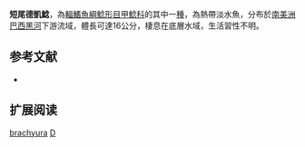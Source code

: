 {{Speciesbox
| name = 短尾德凱鯰
| image = 
| image_width = 250px
| image_caption = 
| status = NE
| status_system = IUCN3.1
| genus = Dekeyseria
| species = brachyura
| authority = [[Kner|Kner]], 1854
| synonyms = *''Ancistrus brachyurus'', Kner, 1854
*''Peckoltia brachyura'', Kner, 1854
}}

'''短尾德凱鯰'''，為[[輻鰭魚綱|輻鰭魚綱]][[鯰形目|鯰形目]][[甲鯰科|甲鯰科]]的其中一[[種|種]]，為熱帶淡水魚，分布於[[南美洲|南美洲]][[巴西|巴西]][[黑河|黑河]]下游流域，體長可達16公分，棲息在底層水域，生活習性不明。

==参考文献==
*{{FishBase_species|genus=Dekeyseria|species=brachyura|year=2014|month=11}}

== 扩展阅读 ==
{{refbegin}}
{{wikispecies-inline|Dekeyseria brachyura|短尾德凱鯰}}
{{refend}}
{{Taxonbar|from=Q3755907}}

[[Category:德凱鯰屬|brachyura]]
[[Category:1854年描述的魚類|D]]